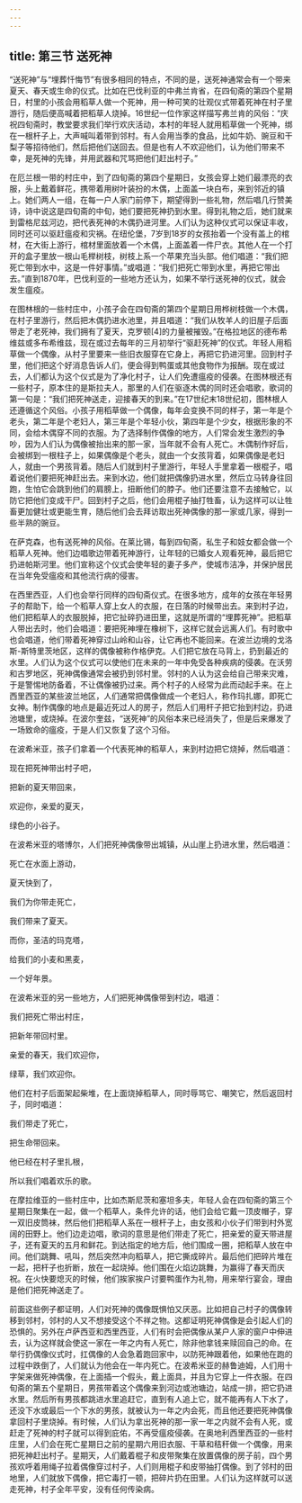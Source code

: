 ```yaml
---
---
---
```

title: 第三节 送死神
---




“送死神”与“埋葬忏悔节”有很多相同的特点，不同的是，送死神通常会有一个带来夏天、春天或生命的仪式。比如在巴伐利亚的中弗兰肯省，在四旬斋的第四个星期日，村里的小孩会用稻草人做一个死神，用一种可笑的壮观仪式带着死神在村子里游行，随后便高喊着把稻草人烧掉。16世纪一位作家这样描写弗兰肯的风俗：“庆祝四旬斋时，教堂要求我们举行欢庆活动，本村的年轻人就用稻草做一个死神，绑在一根杆子上，大声喊叫着带到邻村。有人会用当季的食品，比如牛奶、豌豆和干梨子等招待他们，然后把他们送回去。但是也有人不欢迎他们，认为他们带来不幸，是死神的先锋，并用武器和咒骂把他们赶出村子。”

在厄兰根一带的村庄中，到了四旬斋的第四个星期日，女孩会穿上她们最漂亮的衣服，头上戴着鲜花，携带着用树叶装扮的木偶，上面盖一块白布，来到邻近的镇上。她们两人一组，在每一户人家门前停下，期望得到一些礼物，然后唱几行赞美诗，诗中说这是四旬斋的中旬，她们要把死神扔到水里。得到礼物之后，她们就来到雷格尼兹河边，把代表死神的木偶扔进河里。人们认为这种仪式可以保证丰收，同时还可以驱赶瘟疫和灾祸。在纽伦堡，7岁到18岁的女孩抬着一个没有盖上的棺材，在大街上游行，棺材里面放着一个木偶，上面盖着一件尸衣。其他人在一个打开的盒子里放一根山毛榉树枝，树枝上系一个苹果充当头部。他们唱道：“我们把死亡带到水中，这是一件好事情。”或唱道：“我们把死亡带到水里，再把它带出去。”直到1870年，巴伐利亚的一些地方还认为，如果不举行送死神的仪式，就会发生瘟疫。

在图林根的一些村庄中，小孩子会在四旬斋的第四个星期日用桦树枝做一个木偶，在村子里游行，然后把木偶扔进水池里，并且唱道：“我们从牧羊人的旧屋子后面带走了老死神，我们拥有了夏天，克罗顿[4]的力量被摧毁。”在格拉地区的德布希维兹或多布希维兹，现在或过去每年的三月初举行“驱赶死神”的仪式。年轻人用稻草做一个偶像，从村子里要来一些旧衣服穿在它身上，再把它扔进河里。回到村子里，他们把这个好消息告诉人们，便会得到鸭蛋或其他食物作为报酬。现在或过去，人们都认为这个仪式是为了净化村子，让人们免遭瘟疫的侵袭。在图林根还有一些村子，原本住的是斯拉夫人，那里的人们在驱逐木偶的同时还会唱歌，歌词的第一句是：“我们把死神送走，迎接春天的到来。”在17世纪末18世纪初，图林根人还遵循这个风俗。小孩子用稻草做一个偶像，每年会变换不同的样子，第一年是个老头，第二年是个老妇人，第三年是个年轻小伙，第四年是个少女，根据形象的不同，会给木偶穿不同的衣服。为了选择制作偶像的地方，人们常会发生激烈的争吵，因为人们认为偶像被抬出来的那一家，当年就不会有人死亡。木偶制作好后，会被绑到一根柱子上，如果偶像是个老头，就由一个女孩背着，如果偶像是老妇人，就由一个男孩背着。随后人们就到村子里游行，年轻人手里拿着一根棍子，唱着说他们要把死神赶出去。来到水边，他们就把偶像扔进水里，然后立马转身往回跑，生怕它会跳到他们的肩膀上，扭断他们的脖子。他们还要注意不去接触它，以防它把他们变成干尸。回到村子之后，他们会用棍子抽打牲畜，认为这样可以让牲畜更加健壮或更能生育，随后他们会去拜访取出死神偶像的那一家或几家，得到一些半熟的豌豆。

在萨克森，也有送死神的风俗。在莱比锡，每到四旬斋，私生子和妓女都会做一个稻草人死神。他们边唱歌边带着死神游行，让年轻的已婚女人观看死神，最后把它扔进帕斯河里。他们宣称这个仪式会使年轻的妻子多产，使城市洁净，并保护居民在当年免受瘟疫和其他流行病的侵害。

在西里西亚，人们也会举行同样的四旬斋仪式。在很多地方，成年的女孩在年轻男子的帮助下，给一个稻草人穿上女人的衣服，在日落的时候带出去。来到村子边，他们把稻草人的衣服脱掉，把它扯碎扔进田里，这就是所谓的“埋葬死神”。把稻草人带出去时，他们会唱道：要把死神埋在橡树下，这样它就会远离人们。有时歌中也会唱道，他们带着死神穿过山岭和山谷，让它再也不能回来。在波兰边境的戈洛斯-斯特里茨地区，这样的偶像被称作格伊克。人们把它放在马背上，扔到最近的水里。人们认为这个仪式可以使他们在未来的一年中免受各种疾病的侵袭。在沃劳和古罗地区，死神偶像通常会被扔到邻村里。邻村的人认为这会给自己带来灾难，于是警惕地防备着，不让偶像被扔过来。两个村子的人经常为此而动起手来。在上西里西亚的某些波兰地区，人们通常把偶像做成一个老妇人，称作玛扎娜，即死亡女神。制作偶像的地点是最近死过人的房子，然后人们用杆子把它抬到村边，扔进池塘里，或烧掉。在波尔奎兹，“送死神”的风俗本来已经消失了，但是后来爆发了一场致命的瘟疫，于是人们又恢复了这个习俗。

在波希米亚，孩子们拿着一个代表死神的稻草人，来到村边把它烧掉，然后唱道：





现在把死神带出村子吧，

把新的夏天带回来，

欢迎你，亲爱的夏天，

绿色的小谷子。





在波希米亚的塔博尔，人们把死神偶像带出城镇，从山崖上扔进水里，然后唱道：





死亡在水面上游动，

夏天快到了，

我们为你带走死亡，

我们带来了夏天。

而你，圣洁的玛克塔，

给我们的小麦和黑麦，

一个好年景。





在波希米亚的另一些地方，人们把死神偶像带到村边，唱道：





我们把死亡带出村庄，

把新年带回村里。

亲爱的春天，我们欢迎你，

绿草，我们欢迎你。





他们在村子后面架起柴堆，在上面烧掉稻草人，同时辱骂它、嘲笑它，然后返回村子，同时唱道：





我们带走了死亡，

把生命带回来。

他已经在村子里扎根，

所以我们唱着欢乐的歌。





在摩拉维亚的一些村庄中，比如杰斯尼茨和塞坦多夫，年轻人会在四旬斋的第三个星期日聚集在一起，做一个稻草人，条件允许的话，他们会给它戴一顶皮帽子，穿一双旧皮筒袜，然后他们把稻草人系在一根杆子上，由女孩和小伙子们带到村外宽阔的田野上。他们边走边唱，歌词的意思是他们带走了死亡，把亲爱的夏天带进屋子，还有夏天的五月和鲜花。到达指定的地方后，他们围成一圈，把稻草人放在中间。他们跳舞、吼叫，然后突然冲向稻草人，把它撕成碎片。最后他们把碎片堆在一起，把杆子也折断，放在一起烧掉。他们围在火焰边跳舞，为赢得了春天而庆祝。在火快要熄灭的时候，他们挨家挨户讨要鸭蛋作为礼物，用来举行宴会，理由是他们把死神送走了。

前面这些例子都证明，人们对死神的偶像既惧怕又厌恶。比如把自己村子的偶像转移到邻村，邻村的人又不想接受这个不祥之物。这都证明死神偶像是会引起人们的恐惧的。另外在卢萨西亚和西里西亚，人们有时会把偶像从某户人家的窗户中伸进去，认为这样就会使这一家在一年之内有人死亡，除非他拿钱来赎回自己的命。在举行扔偶像仪式时，扛偶像的人会急着跑回家中，以防死神跟着他，如果他在跑的过程中跌倒了，人们就认为他会在一年内死亡。在波希米亚的赫鲁迪姆，人们用十字架来做死神偶像，在上面插一个假头，戴上面具，并且为它穿上一件衣服。在四旬斋的第五个星期日，男孩带着这个偶像来到河边或池塘边，站成一排，把它扔进水里。然后所有男孩都跳进水里追赶它，直到有人追上它，就不能再有人下水了，还没下水或最后一个下水的男孩，就被认为一年之内会死，而且他还要把死神偶像拿回村子里烧掉。有时候，人们认为拿出死神的那一家一年之内就不会有人死，或赶走了死神的村子就可以得到庇佑，不再受瘟疫侵袭。在奥地利西里西亚的一些村庄里，人们会在死亡星期日之前的星期六用旧衣服、干草和秸秆做一个偶像，用来把死神赶出村子。星期天，人们戴着棍子和皮带聚集在放置偶像的房子前，四个男孩欢呼着用绳子拉着偶像穿过村子，人们则用棍子和皮带抽打偶像。到了邻村的田地里，人们就放下偶像，把它毒打一顿，把碎片扔在田里。人们认为这样就可以送走死神，村子全年平安，没有任何传染病。